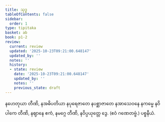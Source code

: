 ```yaml
---
title: သုဒ္ဓ
tableOfContents: false
sidebar:
  order: 1
type: tipitaka
basket: ab
book: p1-2
review:
  current: review
  updated: '2025-10-23T09:21:00.648147'
  updated_by: ''
  notes: ''
  history:
  - state: review
    date: '2025-10-23T09:21:00.648147'
    updated_by: ''
    notes: ''
    previous_state: draft
---
```



<ReviewStatus review={frontmatter.review} showDetails={true} />

<HypothesisAnnotation frontmatter={frontmatter} />

<DynamicBreadcrumb />

<Division number="16" book="p1-2" e="ch" v="37" p="422">

<Paragraph number="2685" book="p1-2">
နဟေတုယာ တီဏိ, နအဓိပတိယာ နပုရေဇာတေ နပစ္ဆာဇာတေ နအာသေဝနေ နကမ္မေ နဝိပါကေ တီဏိ, နဈာနေ ဧကံ, နမဂ္ဂေ တီဏိ, နဝိပ္ပယုတ္တေ ဒွေ. (ဧဝံ ဂဏေတဗ္ဗံ.)

</Paragraph>
</Division>

<Paragraph number="2686" type="center" book="p1-2">
ပစ္စနီယံ.
</Paragraph>